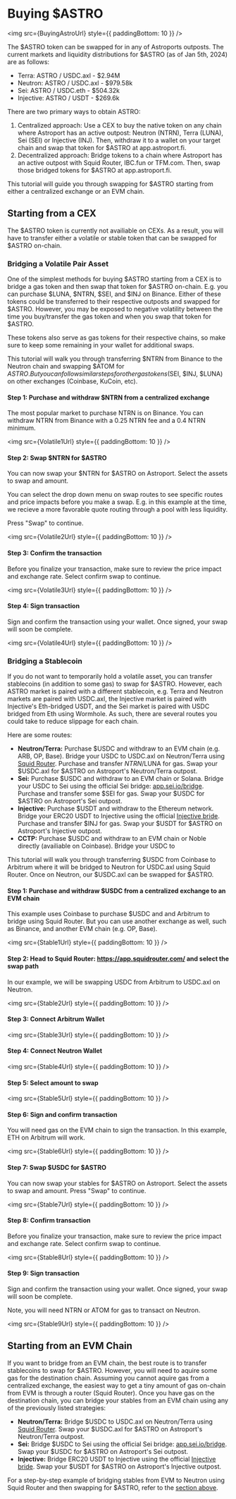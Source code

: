 



# Buying $ASTRO

<img src={BuyingAstroUrl} style={{ paddingBottom: 10 }} />

The $ASTRO token can be swapped for in any of Astroports outposts. The current markets and liquidity distributions for $ASTRO (as of Jan 5th, 2024) are as follows: 

- Terra: ASTRO / USDC.axl - $2.94M
- Neutron: ASTRO / USDC.axl - $979.58k
- Sei: ASTRO / USDC.eth - $504.32k
- Injective: ASTRO / USDT - $269.6k

There are two primary ways to obtain ASTRO:

1. Centralized approach: Use a CEX to buy the native token on any chain where Astroport has an active outpost: Neutron (NTRN), Terra (LUNA), Sei (SEI) or Injective (INJ). Then, withdraw it to a wallet on your target chain and swap that token for $ASTRO at app.astroport.fi.
2. Decentralized approach: Bridge tokens to a chain where Astroport has an active outpost with Squid Router, IBC.fun or TFM.com. Then, swap those bridged tokens for $ASTRO at app.astroport.fi.

This tutorial will guide you through swapping for $ASTRO starting from either a centralized exchange or an EVM chain. 

## Starting from a CEX

The $ASTRO token is currently not availiable on CEXs. As a result, you will have to transfer either a volatile or stable token that can be swapped for $ASTRO on-chain. 

### Bridging a Volatile Pair Asset

One of the simplest methods for buying $ASTRO starting from a CEX is to bridge a gas token and then swap that token for $ASTRO on-chain. E.g. you can purchase $LUNA, $NTRN, $SEI, and $INJ on Binance. Either of these tokens could be transferred to their respective outposts and swapped for $ASTRO. However, you may be exposed to negative volatility between the time you buy/transfer the gas token and when you swap that token for $ASTRO. 

<Admonition type="info" title="NOTE">
These tokens also serve as gas tokens for their respective chains, so make sure to keep some remaining in your wallet for additional swaps. 
</Admonition>

This tutorial will walk you through transferring $NTRN from Binance to the Neutron chain and swapping $ATOM for $ASTRO. But you can follow similar steps for other gas tokens ($SEI, $INJ, $LUNA) on other exchanges (Coinbase, KuCoin, etc). 

#### Step 1: Purchase and withdraw $NTRN from a centralized exchange

The most popular market to purchase NTRN is on Binance. You can withdraw NTRN from Binance with a 0.25 NTRN fee and a 0.4 NTRN minimum. 

<img src={Volatile1Url} style={{ paddingBottom: 10 }} />

#### Step 2: Swap $NTRN for $ASTRO 

You can now swap your $NTRN for $ASTRO on Astroport. Select the assets to swap and amount. 

You can select the drop down menu on swap routes to see specific routes and price impacts before you make a swap. E.g. in this example at the time, we recieve a more favorable quote routing through a pool with less liquidity.  

Press "Swap" to continue. 

<img src={Volatile2Url} style={{ paddingBottom: 10 }} />

#### Step 3: Confirm the transaction

Before you finalize your transaction, make sure to review the price impact and exchange rate. Select confirm swap to continue. 

<img src={Volatile3Url} style={{ paddingBottom: 10 }} />

#### Step 4: Sign transaction

Sign and confirm the transaction using your wallet. Once signed, your swap will soon be complete. 

<img src={Volatile4Url} style={{ paddingBottom: 10 }} />

### Bridging a Stablecoin

If you do not want to temporarily hold a volatile asset, you can transfer stablecoins (in addition to some gas) to swap for $ASTRO. However, each ASTRO market is paired with a different stablecoin, e.g. Terra and Neutron markets are paired with USDC.axl, the Injective market is paired with Injective's Eth-bridged USDT, and the Sei market is paired with USDC bridged from Eth using Wormhole. As such, there are several routes you could take to reduce slippage for each chain. 

Here are some routes: 
- **Neutron/Terra:** Purchase $USDC and withdraw to an EVM chain (e.g. ARB, OP, Base). Bridge your USDC to USDC.axl on Neutron/Terra using [Squid Router](https://www.squidrouter.com/). Purchase and transfer $NTRN/$LUNA for gas. Swap your $USDC.axl for $ASTRO on Astroport's Neutron/Terra outpost. 
- **Sei:** Purchase $USDC and withdraw to an EVM chain or Solana. Bridge your USDC to Sei using the official Sei bridge: [app.sei.io/bridge](https://app.sei.io/bridge). Purchase and transfer some $SEI for gas. Swap your $USDC for $ASTRO on Astroport's Sei outpost. 
- **Injective:** Purchase $USDT and withdraw to the Ethereum network. Bridge your ERC20 USDT to Injective using the official [Injective bride](https://hub.injective.network/bridge/). Purchase and transfer $INJ for gas. Swap your $USDT for $ASTRO on Astroport's Injective outpost. 
- **CCTP:** Purchase $USDC and withdraw to an EVM chain or Noble directly (availiable on Coinbase). Bridge your USDC to 

This tutorial will walk you through transferring $USDC from Coinbase to Arbitrum where it will be bridged to Neutron for USDC.axl using Squid Router. Once on Neutron, our $USDC.axl can be swapped for $ASTRO. 

#### Step 1: Purchase and withdraw $USDC from a centralized exchange to an EVM chain

This example uses Coinbase to purchase $USDC and and Arbitrum to bridge using Squid Router. But you can use another exchange as well, such as Binance, and another EVM chain (e.g. OP, Base). 

<img src={Stable1Url} style={{ paddingBottom: 10 }} />

#### Step 2: Head to Squid Router: https://app.squidrouter.com/ and select the swap path

In our example, we will be swapping USDC from Arbitrum to USDC.axl on Neutron. 

<img src={Stable2Url} style={{ paddingBottom: 10 }} />

#### Step 3: Connect Arbitrum Wallet

<img src={Stable3Url} style={{ paddingBottom: 10 }} />

#### Step 4: Connect Neutron Wallet

<img src={Stable4Url} style={{ paddingBottom: 10 }} />

#### Step 5: Select amount to swap

<img src={Stable5Url} style={{ paddingBottom: 10 }} />

#### Step 6: Sign and confirm transaction

You will need gas on the EVM chain to sign the transaction. In this example, ETH on Arbitrum will work. 

<img src={Stable6Url} style={{ paddingBottom: 10 }} />

#### Step 7: Swap $USDC for $ASTRO 

You can now swap your stables for $ASTRO on Astroport. Select the assets to swap and amount. Press "Swap" to continue. 

<img src={Stable7Url} style={{ paddingBottom: 10 }} />

#### Step 8: Confirm transaction

Before you finalize your transaction, make sure to review the price impact and exchange rate. Select confirm swap to continue. 

<img src={Stable8Url} style={{ paddingBottom: 10 }} />

#### Step 9: Sign transaction

Sign and confirm the transaction using your wallet. Once signed, your swap will soon be complete. 

Note, you will need NTRN or ATOM for gas to transact on Neutron.

<img src={Stable9Url} style={{ paddingBottom: 10 }} />

## Starting from an EVM Chain

If you want to bridge from an EVM chain, the best route is to transfer stablecoins to swap for $ASTRO. However, you will need to aquire some gas for the destination chain. Assuming you cannot aquire gas from a centralized exchange, the easiest way to get a tiny amount of gas on-chain from EVM is through a router (Squid Router). Once you have gas on the destination chain, you can bridge your stables from an EVM chain using any of the previously listed strategies:

- **Neutron/Terra:** Bridge $USDC to USDC.axl on Neutron/Terra using [Squid Router](https://www.squidrouter.com/). Swap your $USDC.axl for $ASTRO on Astroport's Neutron/Terra outpost. 
- **Sei:** Bridge $USDC to Sei using the official Sei bridge: [app.sei.io/bridge](https://app.sei.io/bridge). Swap your $USDC for $ASTRO on Astroport's Sei outpost. 
- **Injective:** Bridge ERC20 USDT to Injective using the official [Injective bride](https://hub.injective.network/bridge/). Swap your $USDT for $ASTRO on Astroport's Injective outpost. 

For a step-by-step example of bridging stables from EVM to Neutron using Squid Router and then swapping for $ASTRO, refer to the [section above](#step-2-head-to-squid-router-httpsappsquidroutercom-and-select-the-swap-path).




